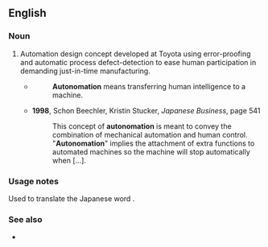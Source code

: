 ==English==

===Noun===
{{en-noun|-}}

# {{lb|en|manufacturing}} Automation design concept developed at Toyota using error-proofing and automatic process defect-detection to ease human participation in demanding just-in-time manufacturing.
#* {{quote-text|en|year=1988|author=Taiichi Ohno|title=Toyota Production System: Beyond Large-scale Production|page=121|passage='''Autonomation''' (Automation with a Human Touch)}}
#*: '''Autonomation''' means transferring human intelligence to a machine.
#* '''1998''', Schon Beechler, Kristin Stucker, ''Japanese Business'', page 541
#*: This concept of '''autonomation''' is meant to convey the combination of mechanical automation and human control.
#*: "'''Autonomation'''" implies the attachment of extra functions to automated machines so the machine will stop automatically when […].

===Usage notes===
Used to translate the Japanese word {{m|ja|自動化}}.

===See also===
* {{l|en|poka-yoke}}